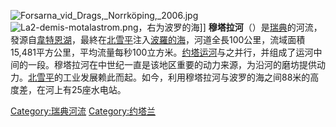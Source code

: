 [[Image:Forsarna_vid_Drags,_Norrköping,_2006.jpg|right]]
[[Image:La2-demis-motalastrom.png|thumb]]，右为波罗的海]]
'''穆塔拉河'''（{{lang-sv|Motala Ström}}）是[[瑞典|瑞典]]的河流，發源自[[韋特恩湖|韋特恩湖]]，最終在[[北雪平|北雪平]]注入[[波羅的海|波羅的海]]，河道全長100公里，流域面積15,481平方公里，平均流量每秒100立方米。[[约塔运河|约塔运河]]与之并行，并组成了运河中间的一段。穆塔拉河在中世纪一直是该地区重要的动力来源，为沿河的磨坊提供动力。[[北雪平|北雪平]]的工业发展赖此而起。如今，利用穆塔拉河与波罗的海之间88米的高度差，在河上有25座水电站。

{{Sweden-geo-stub}}

[[Category:瑞典河流|Category:瑞典河流]]
[[Category:约塔兰|Category:约塔兰]]